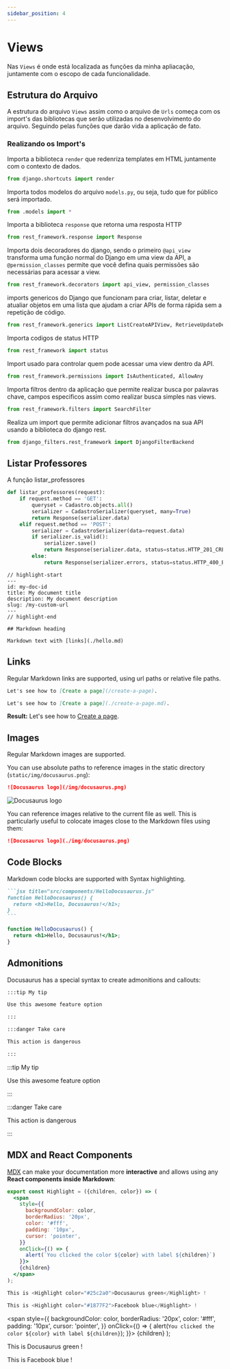 ```yaml
---
sidebar_position: 4
---
```


# Views

Nas `Views` é onde está localizada as funções da minha apliacação, juntamente com o escopo de cada funcionalidade.

## Estrutura do Arquivo

A estrutura do arquivo `Views` assim como o arquivo de `Urls` começa com os import's das bibliotecas que serão
utilizadas no desenvolvimento do arquivo. Seguindo pelas funções que darão vida a aplicação de fato.

### Realizando os Import's

Importa a biblioteca `render` que redenriza templates em HTML juntamente com o contexto de dados.
```py title="views.py"
from django.shortcuts import render 
```

Importa todos modelos do arquivo `models.py`, ou seja, tudo que for público será importado.
```py title="views.py"
from .models import *
```

Importa a biblioteca `response` que retorna uma resposta HTTP
```py title="views.py"
from rest_framework.response import Response
```

Importa dois decoradores do django, sendo o primeiro `@api_view`  transforma uma função normal do 
Django em uma view da API, a `@permission_classes` permite que você defina quais permissões são necessárias para acessar a view.
```py title="views.py"
from rest_framework.decorators import api_view, permission_classes
```

imports genericos do Django que funcionam para criar, listar, deletar e atualiar objetos em uma lista 
que ajudam a criar APIs de forma rápida sem a repetição de código.
```py title="views.py"
from rest_framework.generics import ListCreateAPIView, RetrieveUpdateDestroyAPIView, ListAPIView 
```

Importa codigos de status HTTP 
```py title="views.py"
from rest_framework import status 
```

Import usado para controlar quem pode acessar uma view dentro da API.
```py title="views.py"
from rest_framework.permissions import IsAuthenticated, AllowAny
```

Importa filtros dentro da aplicação que permite realizar busca por palavras chave, campos especificos 
assim como realizar busca simples nas views.
```py title="views.py"
from rest_framework.filters import SearchFilter
```

Realiza um import que permite adicionar filtros avançados na sua API usando a biblioteca do django rest.
```py title="views.py"
from django_filters.rest_framework import DjangoFilterBackend
```


## Listar Professores

A função listar_professores 
```py title="views.py"
def listar_professores(request):
    if request.method == 'GET':
        queryset = Cadastro.objects.all()
        serializer = CadastroSerializer(queryset, many=True)
        return Response(serializer.data)
    elif request.method == 'POST':
        serializer = CadastroSerializer(data=request.data)
        if serializer.is_valid():
            serializer.save()
            return Response(serializer.data, status=status.HTTP_201_CREATED)
        else:
            return Response(serializer.errors, status=status.HTTP_400_BAD_REQUEST)
```


















```text title="my-doc.md"
// highlight-start
---
id: my-doc-id
title: My document title
description: My document description
slug: /my-custom-url
---
// highlight-end

## Markdown heading

Markdown text with [links](./hello.md)
```

## Links

Regular Markdown links are supported, using url paths or relative file paths.

```md
Let's see how to [Create a page](/create-a-page).
```

```md
Let's see how to [Create a page](./create-a-page.md).
```

**Result:** Let's see how to [Create a page](./create-a-page.md).

## Images

Regular Markdown images are supported.

You can use absolute paths to reference images in the static directory (`static/img/docusaurus.png`):

```md
![Docusaurus logo](/img/docusaurus.png)
```

![Docusaurus logo](/img/docusaurus.png)

You can reference images relative to the current file as well. This is particularly useful to colocate images close to the Markdown files using them:

```md
![Docusaurus logo](./img/docusaurus.png)
```

## Code Blocks

Markdown code blocks are supported with Syntax highlighting.

````md
```jsx title="src/components/HelloDocusaurus.js"
function HelloDocusaurus() {
  return <h1>Hello, Docusaurus!</h1>;
}
```
````

```jsx title="src/components/HelloDocusaurus.js"
function HelloDocusaurus() {
  return <h1>Hello, Docusaurus!</h1>;
}
```

## Admonitions

Docusaurus has a special syntax to create admonitions and callouts:

```md
:::tip My tip

Use this awesome feature option

:::

:::danger Take care

This action is dangerous

:::
```

:::tip My tip

Use this awesome feature option

:::

:::danger Take care

This action is dangerous

:::

## MDX and React Components

[MDX](https://mdxjs.com/) can make your documentation more **interactive** and allows using any **React components inside Markdown**:

```jsx
export const Highlight = ({children, color}) => (
  <span
    style={{
      backgroundColor: color,
      borderRadius: '20px',
      color: '#fff',
      padding: '10px',
      cursor: 'pointer',
    }}
    onClick={() => {
      alert(`You clicked the color ${color} with label ${children}`)
    }}>
    {children}
  </span>
);

This is <Highlight color="#25c2a0">Docusaurus green</Highlight> !

This is <Highlight color="#1877F2">Facebook blue</Highlight> !
```

  <span
    style={{
      backgroundColor: color,
      borderRadius: '20px',
      color: '#fff',
      padding: '10px',
      cursor: 'pointer',
    }}
    onClick={() => {
      alert(`You clicked the color ${color} with label ${children}`);
    }}>
    {children}
  </span>
);

This is <Highlight color="#25c2a0">Docusaurus green</Highlight> !

This is <Highlight color="#1877F2">Facebook blue</Highlight> !
